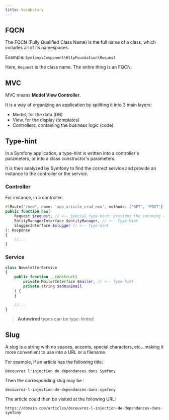 ```yaml
---
title: Vocabulary
---
```


## FQCN

The FQCN (Fully Qualified Class Name) is the full name of a class, which includes all of its namespaces.

Example: `Symfony\Component\HttpFoundation\Request`

Here, `Request` is the class name. The entire thing is an FQCN.

## MVC

MVC means **Model View Controller**.

It is a way of organizing an application by splitting it into 3 main layers:

- Model, for the data (DB)
- View, for the display (templates)
- Controllers, containing the business logic (code)

## Type-hint

In a Symfony application, a type-hint is written into a controller's parameters, or into a class constructor's parameters.

It is then analyzed by Symfony to find the correct service and provide an instance to the controller or the service.

### Controller

For instance, in a controller:

```php
#[Route('/new', name: 'app_article_crud_new', methods: ['GET', 'POST'])]
public function new(
    Request $request, // <-- Special type-hint: provides the incoming request as an object
    EntityManagerInterface $entityManager, // <-- Type-hint
    SluggerInterface $slugger // <-- Type-hint
): Response
{
    //...
}
```

### Service

```php
class NewsletterService
{
    public function __construct(
        private MailerInterface $mailer, // <-- Type-hint
        private string $adminEmail
    ) {
    }

    //...
}
```

> **Autowired** types can be type-hinted

## Slug

A slug is a string with no spaces, accents, special characters, etc...making it more convenient to use into a URL or a filename.

For example, if an article has the following title:

`Découvrez l'injection de dépendances dans Symfony`

Then the corresponding slug may be :

`decouvrez-l-injection-de-dependances-dans-symfony`

The article could then be visited at the following URL:

`https://domain.com/articles/decouvrez-l-injection-de-dependances-dans-symfony`
